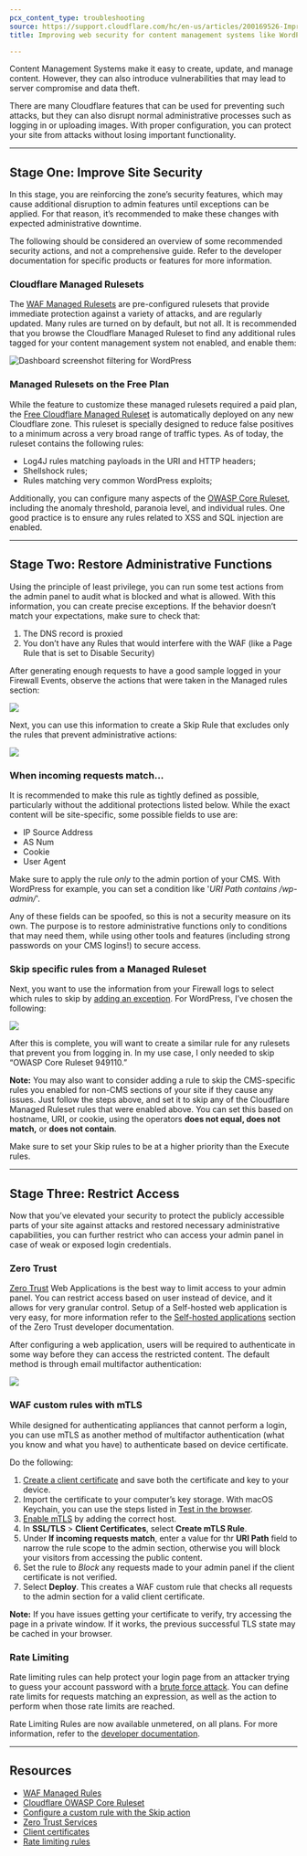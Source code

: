```yaml
---
pcx_content_type: troubleshooting
source: https://support.cloudflare.com/hc/en-us/articles/200169526-Improving-web-security-for-content-management-systems-like-WordPress
title: Improving web security for content management systems like WordPress

---
```


Content Management Systems make it easy to create, update, and manage content. However, they can also introduce vulnerabilities that may lead to server compromise and data theft.

There are many Cloudflare features that can be used for preventing such attacks, but they can also disrupt normal administrative processes such as logging in or uploading images. With proper configuration, you can protect your site from attacks without losing important functionality.

***

## Stage One: Improve Site Security

In this stage, you are reinforcing the zone’s security features, which may cause additional disruption to admin features until exceptions can be applied. For that reason, it’s recommended to make these changes with expected administrative downtime.

The following should be considered an overview of some recommended security actions, and not a comprehensive guide. Refer to the developer documentation for specific products or features for more information.

### Cloudflare Managed Rulesets

The [WAF Managed Rulesets](/waf/managed-rules/) are pre-configured rulesets that provide immediate protection against a variety of attacks, and are regularly updated. Many rules are turned on by default, but not all. It is recommended that you browse the Cloudflare Managed Ruleset to find any additional rules tagged for your content management system not enabled, and enable them:

![Dashboard screenshot filtering for WordPress](~/assets/images/support/Wordpress-configure-deployment.png)

### Managed Rulesets on the Free Plan

While the feature to customize these managed rulesets required a paid plan, the [Free Cloudflare Managed Ruleset](https://blog.cloudflare.com/waf-for-everyone/#the-free-cloudflare-managed-ruleset) is automatically deployed on any new Cloudflare zone. This ruleset is specially designed to reduce false positives to a minimum across a very broad range of traffic types. As of today, the ruleset contains the following rules:

* Log4J rules matching payloads in the URI and HTTP headers;
* Shellshock rules;
* Rules matching very common WordPress exploits;

Additionally, you can configure many aspects of the [OWASP Core Ruleset](/waf/managed-rules/reference/owasp-core-ruleset/), including the anomaly threshold, paranoia level, and individual rules. One good practice is to ensure any rules related to XSS and SQL injection are enabled.

***

## Stage Two: Restore Administrative Functions

Using the principle of least privilege, you can run some test actions from the admin panel to audit what is blocked and what is allowed. With this information, you can create precise exceptions. If the behavior doesn’t match your expectations, make sure to check that:

1. The DNS record is proxied
2. You don’t have any Rules that would interfere with the WAF (like a Page Rule that is set to Disable Security)

After generating enough requests to have a good sample logged in your Firewall Events, observe the actions that were taken in the Managed rules section:

![](~/assets/images/support/Screenshot_2022-12-23_at_16.40.29.png)

Next, you can use this information to create a Skip Rule that excludes only the rules that prevent administrative actions:

![](~/assets/images/support/Screenshot_2022-12-22_at_13.49.18.png)

### When incoming requests match…

It is recommended to make this rule as tightly defined as possible, particularly without the additional protections listed below. While the exact content will be site-specific, some possible fields to use are:

* IP Source Address
* AS Num
* Cookie
* User Agent

Make sure to apply the rule *only* to the admin portion of your CMS. With WordPress for example, you can set a condition like '*URI Path contains /wp-admin/*'.

Any of these fields can be spoofed, so this is not a security measure on its own. The purpose is to restore administrative functions only to conditions that may need them, while using other tools and features (including strong passwords on your CMS logins!) to secure access.

### Skip specific rules from a Managed Ruleset

Next, you want to use the information from your Firewall logs to select which rules to skip by [adding an exception](/waf/custom-rules/skip/). For WordPress, I’ve chosen the following:

![](~/assets/images/support/Screenshot_2022-12-23_at_17.08.37.png)

After this is complete, you will want to create a similar rule for any rulesets that prevent you from logging in. In my use case, I only needed to skip “OWASP Core Ruleset 949110.”

**Note:** You may also want to consider adding a rule to skip the CMS-specific rules you enabled for non-CMS sections of your site if they cause any issues. Just follow the steps above, and set it to skip any of the Cloudflare Managed Ruleset rules that were enabled above. You can set this based on hostname, URI, or cookie, using the operators **does not equal, does not match,** or **does not contain**.

Make sure to set your Skip rules to be at a higher priority than the Execute rules.

***

## Stage Three: Restrict Access

Now that you’ve elevated your security to protect the publicly accessible parts of your site against attacks and restored necessary administrative capabilities, you can further restrict who can access your admin panel in case of weak or exposed login credentials.

### Zero Trust

[Zero Trust](https://www.cloudflare.com/plans/zero-trust-services/) Web Applications is the best way to limit access to your admin panel. You can restrict access based on user instead of device, and it allows for very granular control. Setup of a Self-hosted web application is very easy, for more information refer to the [Self-hosted applications](/cloudflare-one/applications/configure-apps/self-hosted-public-app/) section of the Zero Trust developer documentation.

After configuring a web application, users will be required to authenticate in some way before they can access the restricted content. The default method is through email multifactor authentication:

![](~/assets/images/support/Screenshot_2022-12-22_at_14.39.21.png)

### WAF custom rules with mTLS

While designed for authenticating appliances that cannot perform a login, you can use mTLS as another method of multifactor authentication (what you know and what you have) to authenticate based on device certificate.

Do the following:

1. [Create a client certificate](/ssl/client-certificates/create-a-client-certificate/) and save both the certificate and key to your device.
2. Import the certificate to your computer’s key storage. With macOS Keychain, you can use the steps listed in [Test in the browser](/cloudflare-one/identity/devices/access-integrations/mutual-tls-authentication/#test-in-the-browser).
3. [Enable mTLS](/ssl/client-certificates/enable-mtls/) by adding the correct host.
4. In **SSL/TLS** > **Client Certificates**, select **Create mTLS Rule**.
5. Under **If incoming requests match**, enter a value for thr **URI Path** field to narrow the rule scope to the admin section, otherwise you will block your visitors from accessing the public content.
6. Set the rule to *Block* any requests made to your admin panel if the client certificate is not verified.
7. Select **Deploy**. This creates a WAF custom rule that checks all requests to the admin section for a valid client certificate.

**Note:** If you have issues getting your certificate to verify, try accessing the page in a private window. If it works, the previous successful TLS state may be cached in your browser.

### Rate Limiting

Rate limiting rules can help protect your login page from an attacker trying to guess your account password with a [brute force attack](https://www.cloudflare.com/learning/bots/brute-force-attack/). You can define rate limits for requests matching an expression, as well as the action to perform when those rate limits are reached.

Rate Limiting Rules are now available unmetered, on all plans. For more information, refer to the [developer documentation](/waf/rate-limiting-rules/).

***

## Resources

* [WAF Managed Rules](/waf/managed-rules/)
* [Cloudflare OWASP Core Ruleset](/waf/managed-rules/reference/owasp-core-ruleset/)
* [Configure a custom rule with the Skip action](/waf/custom-rules/skip/)
* [Zero Trust Services](https://www.cloudflare.com/plans/zero-trust-services/)
* [Client certificates](/ssl/client-certificates/)
* [Rate limiting rules](/waf/rate-limiting-rules/)
